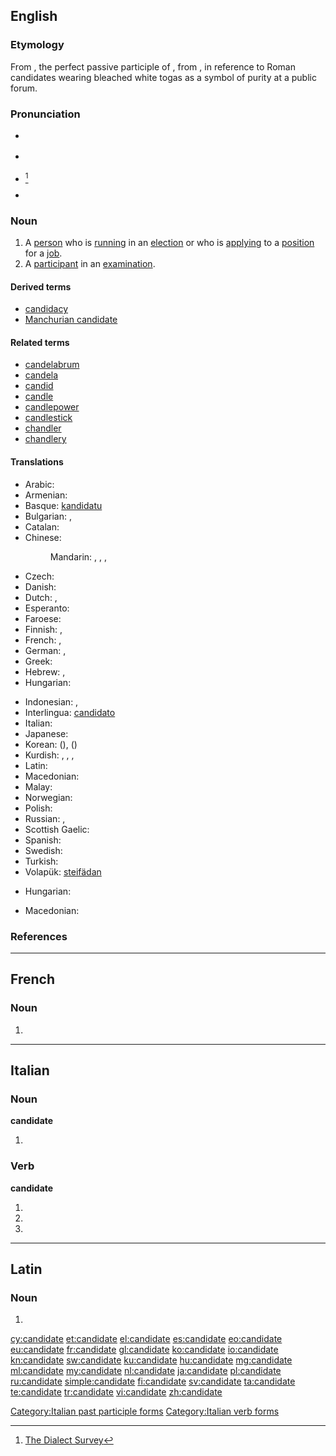 ==English==

===Etymology===
From {{etyl|la}} {{term|candidatus||a person who is standing for public office}}, the perfect passive participle of {{term|candidare}}, from {{term|candidus||candid, white}}, in reference to Roman candidates wearing bleached white togas as a symbol of purity at a public forum.

===Pronunciation===
* {{a|UK}} {{IPA|/ˈkæn.dɪdət/}}
* {{a|US}} {{IPA|/ˈkæn.dɪ.deɪt/|/ˈkæn.dɪ.dɪt/}}
* {{a|US|colloquially}} {{IPA|/ˈkæn.ɪ.dɪt/|/ˈkæn.ɪ.deɪt/}}<ref name="dialect">[http://www4.uwm.edu/FLL/linguistics/dialect/staticmaps/q_32.html The Dialect Survey]</ref><!--which shows that this is not confined to any region-->
* {{audio|En-us-candidate.ogg|Audio (US)}}

===Noun===
{{en-noun}}

# A [[person]] who is [[run]]ning in an [[election]] or who is [[apply]]ing to a [[position]] for a [[job]].
# A [[participant]] in an [[examination]].

====Derived terms====
* [[candidacy]]
* [[Manchurian candidate]]

====Related terms====
* [[candelabrum]]
* [[candela]]
* [[candid]]
* [[candle]]
* [[candlepower]]
* [[candlestick]]
* [[chandler]]
* [[chandlery]]

====Translations====
{{trans-top|person running in an election}}
* Arabic: {{t-|ar|مرشح|m|tr=muraššaḥ|alt=مُرَشَّح|sc=Arab}}
* Armenian: {{t-|hy|թեկնածու|tr=t'eknaçu}}
* Basque: [[kandidatu]]
* Bulgarian: {{t+|bg|кандидат|m|tr=kandidát}}, {{t-|bg|кандидатка|f|tr=kandidátka}}
* Catalan: {{t-|ca|candidat|m}}
* Chinese:
*: Mandarin: {{t|cmn|候選人|sc=Hani}}, {{t|cmn|候选人|tr=hòuxuǎnrén|sc=Hani}}, {{t|cmn|候補|sc=Hani}}, {{t|cmn|候补|tr=hòubǔ|sc=Hani}}
* Czech: {{t+|cs|kandidát|m}}
* Danish: {{t-|da|kandidat|c}}
* Dutch: {{t+|nl|kandidaat|m}}, {{t-|nl|kandidate|f}}
* Esperanto: {{t-|eo|kandidato}}
* Faroese: {{t-|fo|valevni|n}}
* Finnish: {{t+|fi|ehdokas}}, {{t+|fi|kandidaatti}}
* French: {{t+|fr|candidat|m}}, {{t+|fr|candidate|f}}
* German: {{t+|de|Kandidat|m}}, {{t+|de|Kandidatin|f}}
* Greek: {{t+|el|υποψήφιος|m|tr=ypopsífios}}
* Hebrew: {{t-|he|מועמד|m|tr=mo'amad|sc=Hebr}}, {{t-|he|מועמדת|f|tr=mu'amedet|sc=Hebr}}
* Hungarian: {{t+|hu|induló}}
{{trans-mid}}
* Indonesian: {{t+|id|kandidat}}, {{t+|id|calon}}
* Interlingua: [[candidato]]
* Italian: {{t+|it|candidato}}
* Japanese: {{t+|ja|候補|tr=こうほ, kōho|sc=Jpan}}
* Korean: {{t+|ko|후보|tr=hubo|sc=Hang}} ({{t+|ko|候補|sc=Hang}}), {{t+|ko|후보자|tr=huboja|sc=Kore}} ({{t+|ko|候補者|sc=Hang}})
* Kurdish: {{t+|ku|berbijar}}, {{t+|ku|namzet}}, {{t|ku|berendam}}, {{t+|ku|kandîdat}}
* Latin: {{t-|la|candidatus|m}}
* Macedonian: {{t-|mk|кандидат|m|tr=kandidát}}
* Malay: {{t-|ms|calon}}
* Norwegian: {{t-|no|kandidat}}
* Polish: {{t+|pl|kandydat|m}}
* Russian: {{t+|ru|кандидат|m|tr=kandidát}}, {{t+|ru|кандидатка|f|tr=kandidátka}}
* Scottish Gaelic: {{t-|gd|tagraiche|m}}
* Spanish: {{t+|es|candidato}}
* Swedish: {{t+|sv|kandidat|c}}
* Turkish: {{t+|tr|aday}}
* Volapük: [[steifädan]]
{{trans-bottom}}

{{trans-top|participant in an examination}}
* Hungarian: {{t+|hu|jelölt}}
{{trans-mid}}
* Macedonian: {{t-|mk|кандидат|m|tr=kandidát}}
{{trans-bottom}}

===References===
<references/>

----

==French==

===Noun===
{{fr-noun|f}}

# {{feminine of|candidat|lang=fr}}

----

==Italian==

===Noun===
'''candidate''' {{f}}

# {{plural of|candidata|lang=it}}

===Verb===
'''candidate'''

# {{conjugation of|candidare||2|p|pres|ind|lang=it}}
# {{conjugation of|candidare||2|p|imp|lang=it}}
# {{form of|[[feminine|Feminine]] plural|candidato}}

[[Category:Italian past participle forms]]
[[Category:Italian verb forms]]

----

==Latin==

===Noun===
{{la-noun-form|candidāte}}

# {{inflection of|candidatus|candidātus|voc|s|lang=la}}

[[cy:candidate]]
[[et:candidate]]
[[el:candidate]]
[[es:candidate]]
[[eo:candidate]]
[[eu:candidate]]
[[fr:candidate]]
[[gl:candidate]]
[[ko:candidate]]
[[io:candidate]]
[[kn:candidate]]
[[sw:candidate]]
[[ku:candidate]]
[[hu:candidate]]
[[mg:candidate]]
[[ml:candidate]]
[[my:candidate]]
[[nl:candidate]]
[[ja:candidate]]
[[pl:candidate]]
[[ru:candidate]]
[[simple:candidate]]
[[fi:candidate]]
[[sv:candidate]]
[[ta:candidate]]
[[te:candidate]]
[[tr:candidate]]
[[vi:candidate]]
[[zh:candidate]]